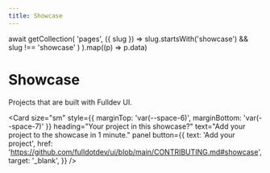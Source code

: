 ```yaml
---
title: Showcase
---
```



  await getCollection(
    'pages',
    ({ slug }) => slug.startsWith('showcase') && slug !== 'showcase'
  )
).map((p) => p.data)

# Showcase

Projects that are built with Fulldev UI.

<Card
  size="sm"
  style={{ marginTop: 'var(--space-6)', marginBottom: 'var(--space-7)' }}
  heading="Your project in this showcase?"
  text="Add your project to the showcase in 1 minute."
  panel
  button={{
    text: 'Add your project',
    href: 'https://github.com/fulldotdev/ui/blob/main/CONTRIBUTING.md#showcase',
    target: '_blank',
  }}
/>

<Cards structure="masonry" position="inset" panel cards={projects} />
